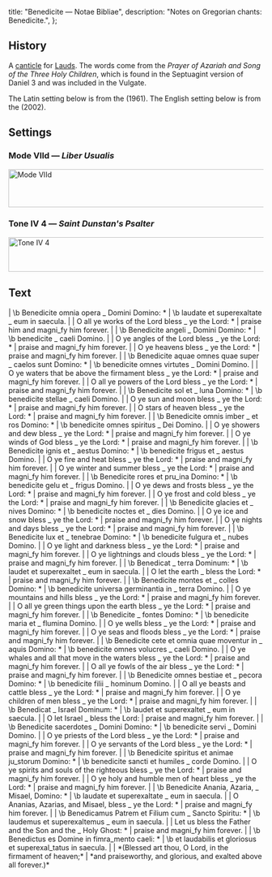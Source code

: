 
  title: "Benedicite — Notae Bibliae",
  description: "Notes on Gregorian chants: Benedicite.",
};

<Initial text="Benedicite" />

## History

A [canticle](/glossary/liturgical-terms#canticle) for [Lauds](/glossary/liturgical-terms#lauds). The words come from the *Prayer of Azariah and Song of the Three Holy Children*, which is found in the Septuagint version of Daniel 3 and was included in the Vulgate.

The Latin setting below is from the *<Definition lang="latin" anchor="liber-usualis" text="Liber Usualis" />* (1961). The English setting below is from the *<Definition lang="english" anchor="saint-dunstans-psalter" text="Saint Dunstan's Psalter" />* (2002).

## Settings

### Mode VIId — *Liber Usualis*

<Image
  src="/chants/benedicite.png"
  alt="Mode VIId"
  width="600"
  height="75"
/>

### Tone IV 4 — *Saint Dunstan's Psalter*

<Image
  src="/chants/tone-iv-4.png"
  alt="Tone IV 4"
  width="600"
  height="68"
/>

## Text
<Poetry>
|  \b Benedicite omnia opera _ Domini Domino: *
|  \b laudate et superexaltate _ eum in saecula.
|
|  O all ye works of the Lord bless _ ye the Lord: *
|  praise him and magni_fy him forever.
|
|  \b Benedicite angeli _ Domini Domino: *
|  \b benedicite _ caeli Domino.
|
|  O ye angles of the Lord bless _ ye the Lord: *
|  praise and magni_fy him forever.
|
|  O ye heavens bless _ ye the Lord: *
|  praise and magni_fy him forever.
|
|  \b Benedicite aquae omnes quae super _ caelos sunt Domino: *
|  \b benedicite omnes virtutes _ Domini Domino.
|
|  O ye waters that be above the firmament bless _ ye the Lord: *
|  praise and magni_fy him forever.
|
|  O all ye powers of the Lord bless _ ye the Lord: *
|  praise and magni_fy him forever.
|
|  \b Benedicite sol et _ luna Domino: *
|  \b benedicite stellae _ caeli Domino.
|
|  O ye sun and moon bless _ ye the Lord: *
|  praise and magni_fy him forever.
|
|  O stars of heaven bless _ ye the Lord: *
|  praise and magni_fy him forever.
|
|  \b Benedicite omnis imber _ et ros Domino: *
|  \b benedicite omnes spiritus _ Dei Domino.
|
|  O ye showers and dew bless _ ye the Lord: *
|  praise and magni_fy him forever.
|
|  O ye winds of God bless _ ye the Lord: *
|  praise and magni_fy him forever.
|
|  \b Benedicite ignis et _ aestus Domino: *
|  \b benedicite frigus et _ aestus Domino.
|
|  O ye fire and heat bless _ ye the Lord: *
|  praise and magni_fy him forever.
|
|  O ye winter and summer bless _ ye the Lord: *
|  praise and magni_fy him forever.
|
|  \b Benedicite rores et pru_ina Domino: *
|  \b benedicite gelu et _ frigus Domino.
|
|  O ye dews and frosts bless _ ye the Lord: *
|  praise and magni_fy him forever.
|
|  O ye frost and cold bless _ ye the Lord: *
|  praise and magni_fy him forever.
|
|  \b Benedicite glacies et _ nives Domino: *
|  \b benedicite noctes et _ dies Domino.
|
|  O ye ice and snow bless _ ye the Lord: *
|  praise and magni_fy him forever.
|
|  O ye nights and days bless _ ye the Lord: *
|  praise and magni_fy him forever.
|
|  \b Benedicite lux et _ tenebrae Domino: *
|  \b benedicite fulgura et _ nubes Domino.
|
|  O ye light and darkness bless _ ye the Lord: *
|  praise and magni_fy him forever.
|
|  O ye lightnings and clouds bless _ ye the Lord: *
|  praise and magni_fy him forever.
|
|  \b Benedicat _ terra Dominum: *
|  \b laudet et superexaltet _ eum in saecula.
|
|  O let the earth _ bless the Lord: *
|  praise and magni_fy him forever.
|
|  \b Benedicite montes et _ colles Domino: *
|  \b benedicite universa germinantia in _ terra Domino.
|
|  O ye mountains and hills bless _ ye the Lord: *
|  praise and magni_fy him forever.
|
|  O all ye green things upon the earth bless _ ye the Lord: *
|  praise and magni_fy him forever.
|
|  \b Benedicite _ fontes Domino: *
|  \b benedicite maria et _ flumina Domino.
|
|  O ye wells bless _ ye the Lord: *
|  praise and magni_fy him forever.
|
|  O ye seas and floods bless _ ye the Lord: *
|  praise and magni_fy him forever.
|
|  \b Benedicite cete et omnia quae moventur in _ aquis Domino: *
|  \b benedicite omnes volucres _ caeli Domino.
|
|  O ye whales and all that move in the waters bless _ ye the Lord: *
|  praise and magni_fy him forever.
|
|  O all ye fowls of the air bless _ ye the Lord: *
|  praise and magni_fy him forever.
|
|  \b Benedicite omnes bestiae et _ pecora Domino: *
|  \b benedicite filii _ hominum Domino.
|
|  O all ye beasts and cattle bless _ ye the Lord: *
|  praise and magni_fy him forever.
|
|  O ye children of men bless _ ye the Lord: *
|  praise and magni_fy him forever.
|
|  \b Benedicat _ Israel Dominum: *
|  \b laudet et superexaltet _ eum in saecula.
|
|  O let Israel _ bless the Lord:
|  praise and magni_fy him forever.
|
|  \b Benedicite sacerdotes _ Domini Domino: *
|  \b benedicite servi _ Domini Domino.
|
|  O ye priests of the Lord bless _ ye the Lord: *
|  praise and magni_fy him forever.
|
|  O ye servants of the Lord bless _ ye the Lord: *
|  praise and magni_fy him forever.
|
|  \b Benedicite spiritus et animae ju_storum Domino: *
|  \b benedicite sancti et humiles _ corde Domino.
|
|  O ye spirits and souls of the righteous bless _ ye the Lord: *
|  praise and magni_fy him forever.
|
|  O ye holy and humble men of heart bless _ ye the Lord: *
|  praise and magni_fy him forever.
|
|  \b Benedicite Anania, Azaria, _ Misael, Domino: *
|  \b laudate et superexaltate _ eum in saecula.
|
|  O Ananias, Azarias, and Misael, bless _ ye the Lord: *
|  praise and magni_fy him forever.
|
|  \b Benedicamus Patrem et Filium cum _ Sancto Spiritu: *
|  \b laudemus et superexaltemus _ eum in saecula.
|
|  Let us bless the Father and the Son and the _ Holy Ghost: *
|  praise and magni_fy him forever.
|
|  \b Benedictus es Domine in fimra_mento caeli: *
|  \b et laudabilis et gloriosus et superexal_tatus in saecula.
|
|  *(Blessed art thou, O Lord, in the firmament of heaven;*
|  *and praiseworthy, and glorious, and exalted above all forever.)*
</Poetry>
